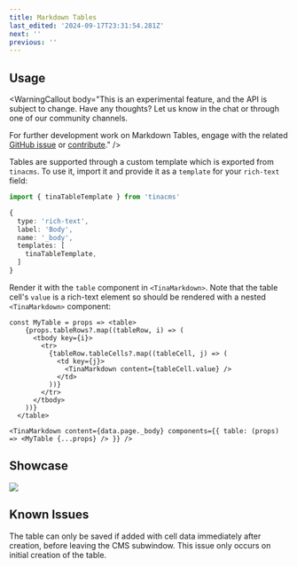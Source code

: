 ```yaml
---
title: Markdown Tables
last_edited: '2024-09-17T23:31:54.281Z'
next: ''
previous: ''
---
```


## Usage

<WarningCallout
  body="This is an experimental feature, and the API is subject to change. Have any thoughts? Let us know in the chat or through one of our community channels. 

  For further development work on Markdown Tables, engage with the related [GitHub issue](https://github.com/tinacms/tinacms/discussions/4793) or [contribute](https://github.com/tinacms/tinacms)."
/>

Tables are supported through a custom template which is exported from `tinacms`. To use it, import it and provide it as a `template` for your `rich-text` field:

```ts
import { tinaTableTemplate } from 'tinacms'

{
  type: 'rich-text',
  label: 'Body',
  name: '_body',
  templates: [
    tinaTableTemplate,
  ]
}
```

Render it with the `table` component in `<TinaMarkdown>`. Note that the table cell's `value` is a rich-text element so should be rendered with a nested `<TinaMarkdown>` component:

```tsx
const MyTable = props => <table>
    {props.tableRows?.map((tableRow, i) => (
      <tbody key={i}>
        <tr>
          {tableRow.tableCells?.map((tableCell, j) => (
            <td key={j}>
              <TinaMarkdown content={tableCell.value} />
            </td>
          ))}
        </tr>
      </tbody>
    ))}
  </table>

<TinaMarkdown content={data.page._body} components={{ table: (props) => <MyTable {...props} /> }} />
```

## Showcase

![](https://res.cloudinary.com/forestry-demo/image/upload/v1726549733/tina-io/docs/2024-09-13_15-59-11_1_y2elbn.gif)
<Youtube embedSrc="public/img/docs/reference/cells-and-rows.webm"/>

## Known Issues

The table can only be saved if added with cell data immediately after creation, before leaving the CMS subwindow. This issue only occurs on initial creation of the table.
